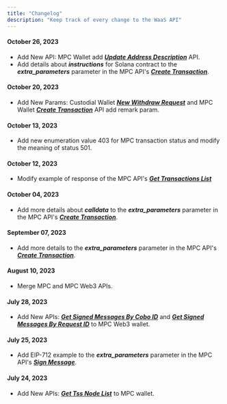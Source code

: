 ```yaml
---
title: "Changelog"
description: "Keep track of every change to the WaaS API"
---
```

#### October 26, 2023
   - Add New API: MPC Wallet add ***[Update Address Description](/api-references/mpc-wallet/mpc_update_address_description)*** API.
   - Add details about ***instructions*** for Solana contract to the ***extra_parameters*** parameter
     in the MPC API's ***[Create Transaction](/api-references/mpc-wallet/mpc_create_transaction)***.

#### October 20, 2023
   - Add New Params: Custodial Wallet ***[New Withdraw Request](/api-references/custody-wallet/new_withdraw_request)*** and MPC Wallet  ***[Create Transaction](/api-references/mpc-wallet/create_transaction)*** API add remark param.

#### October 13, 2023
   - Add new enumeration value 403 for MPC transaction status and modify the meaning of status 501.

#### October 12, 2023
   - Modify example of response of the MPC API's ***[Get Transactions List](/api-references/mpc-wallet/mpc_list_transactions)*** 

#### October 04, 2023
   - Add more details about ***calldata*** to the ***extra_parameters*** parameter
     in the MPC API's ***[Create Transaction](/api-references/mpc-wallet/mpc_create_transaction)***.

#### September 07, 2023
   - Add more details to the ***extra_parameters*** parameter in the MPC API's
     ***[Create Transaction](/api-references/mpc-wallet/mpc_create_transaction)***.

#### August 10, 2023
   - Merge MPC and MPC Web3 APIs.

#### July 28, 2023
   - Add New APIs: ***[Get Signed Messages By Cobo ID](/api-references/mpc-wallet/mpc_sign_messages_by_cobo_ids)*** and
     ***[Get Signed Messages By Request ID](/api-references/mpc-wallet/mpc_sign_messages_by_request_ids)*** to MPC Web3 wallet.

#### July 25, 2023
   - Add EIP-712 example to the ***extra_parameters*** parameter in the MPC API's ***[Sign Message](/api-references/mpc-wallet/mpc_sign_message)***.

#### July 24, 2023
   - Add New APIs: ***[Get Tss Node List](/api-references/mpc-wallet/mpc_list_tss_node)*** to MPC wallet.
